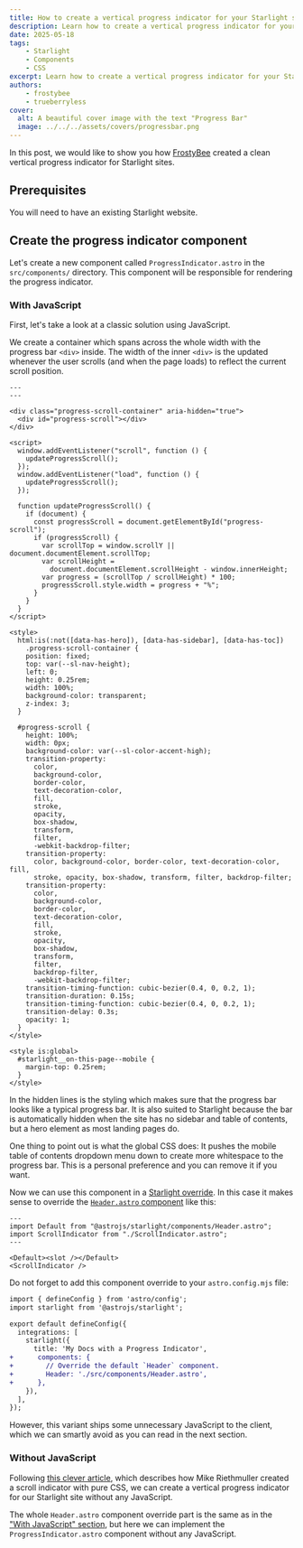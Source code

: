 ```yaml
---
title: How to create a vertical progress indicator for your Starlight site
description: Learn how to create a vertical progress indicator for your Starlight site.
date: 2025-05-18
tags:
    - Starlight
    - Components
    - CSS
excerpt: Learn how to create a vertical progress indicator for your Starlight site. We will show you one option with some clever CSS tricks and another with a little bit of JavaScript.
authors:
    - frostybee
    - trueberryless
cover:
  alt: A beautiful cover image with the text "Progress Bar"
  image: ../../../assets/covers/progressbar.png
---
```



In this post, we would like to show you how [FrostyBee](https://github.com/frostybee) created a clean vertical progress indicator for Starlight sites.

## Prerequisites

You will need to have an existing Starlight website.

## Create the progress indicator component

Let's create a new component called `ProgressIndicator.astro` in the `src/components/` directory. This component will be responsible for rendering the progress indicator.

### With JavaScript

First, let's take a look at a classic solution using JavaScript. 

We create a container which spans across the whole width with the progress bar `<div>` inside. The width of the inner `<div>` is the updated whenever the user scrolls (and when the page loads) to reflect the current scroll position. 

```astro title="src/components/ProgressIndicator.astro" collapse={30-80}
---
---

<div class="progress-scroll-container" aria-hidden="true">
  <div id="progress-scroll"></div>
</div>

<script>
  window.addEventListener("scroll", function () {
    updateProgressScroll();
  });
  window.addEventListener("load", function () {
    updateProgressScroll();
  });

  function updateProgressScroll() {
    if (document) {
      const progressScroll = document.getElementById("progress-scroll");
      if (progressScroll) {
        var scrollTop = window.scrollY || document.documentElement.scrollTop;
        var scrollHeight =
          document.documentElement.scrollHeight - window.innerHeight;
        var progress = (scrollTop / scrollHeight) * 100;
        progressScroll.style.width = progress + "%";
      }
    }
  }
</script>

<style>
  html:is(:not([data-has-hero]), [data-has-sidebar], [data-has-toc])
    .progress-scroll-container {
    position: fixed;
    top: var(--sl-nav-height);
    left: 0;
    height: 0.25rem;
    width: 100%;
    background-color: transparent;
    z-index: 3;
  }

  #progress-scroll {
    height: 100%;
    width: 0px;
    background-color: var(--sl-color-accent-high);
    transition-property:
      color,
      background-color,
      border-color,
      text-decoration-color,
      fill,
      stroke,
      opacity,
      box-shadow,
      transform,
      filter,
      -webkit-backdrop-filter;
    transition-property:
      color, background-color, border-color, text-decoration-color, fill,
      stroke, opacity, box-shadow, transform, filter, backdrop-filter;
    transition-property:
      color,
      background-color,
      border-color,
      text-decoration-color,
      fill,
      stroke,
      opacity,
      box-shadow,
      transform,
      filter,
      backdrop-filter,
      -webkit-backdrop-filter;
    transition-timing-function: cubic-bezier(0.4, 0, 0.2, 1);
    transition-duration: 0.15s;
    transition-timing-function: cubic-bezier(0.4, 0, 0.2, 1);
    transition-delay: 0.3s;
    opacity: 1;
  }
</style>

<style is:global>
  #starlight__on-this-page--mobile {
    margin-top: 0.25rem;
  }
</style>
```

In the hidden lines is the styling which makes sure that the progress bar looks like a typical progress bar. It is also suited to Starlight because the bar is automatically hidden when the site has no sidebar and table of contents, but a hero element as most landing pages do.

One thing to point out is what the global CSS does: It pushes the mobile table of contents dropdown menu down to create more whitespace to the progress bar. This is a personal preference and you can remove it if you want.

Now we can use this component in a [Starlight override](https://starlight.astro.build/guides/overriding-components/). In this case it makes sense to override the [`Header.astro` component](https://starlight.astro.build/reference/overrides/#header-1) like this:

```astro title="src/components/Header.astro"
---
import Default from "@astrojs/starlight/components/Header.astro";
import ScrollIndicator from "./ScrollIndicator.astro";
---

<Default><slot /></Default>
<ScrollIndicator />
```

Do not forget to add this component override to your `astro.config.mjs` file:

```diff lang="js" title="astro.config.mjs"
import { defineConfig } from 'astro/config';
import starlight from '@astrojs/starlight';

export default defineConfig({
  integrations: [
    starlight({
      title: 'My Docs with a Progress Indicator',
+      components: {
+        // Override the default `Header` component.
+        Header: './src/components/Header.astro',
+      },
    }),
  ],
});
```

However, this variant ships some unnecessary JavaScript to the client, which we can smartly avoid as you can read in the next section.

### Without JavaScript

Following [this clever article](https://css-tricks.com/books/greatest-css-tricks/scroll-indicator/), which describes how Mike Riethmuller created a scroll indicator with pure CSS, we can create a vertical progress indicator for our Starlight site without any JavaScript. 

The whole `Header.astro` component override part is the same as in the ["With JavaScript" section](#with-javascript), but here we can implement the `ProgressIndicator.astro` component without any JavaScript. 

```astro title="src/components/ProgressIndicator.astro" 

```

